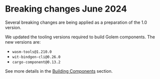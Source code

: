
# Breaking changes June 2024

Several breaking changes are being applied as a preparation of the 1.0 version.

We updated the tooling versions required to build Golem components. The new versions are:

- `wasm-tools@1.210.0`
- `wit-bindgen-cli@0.26.0`
- `cargo-component@0.13.2`

See more details in the [Building Components](/docs/building-components) section.
